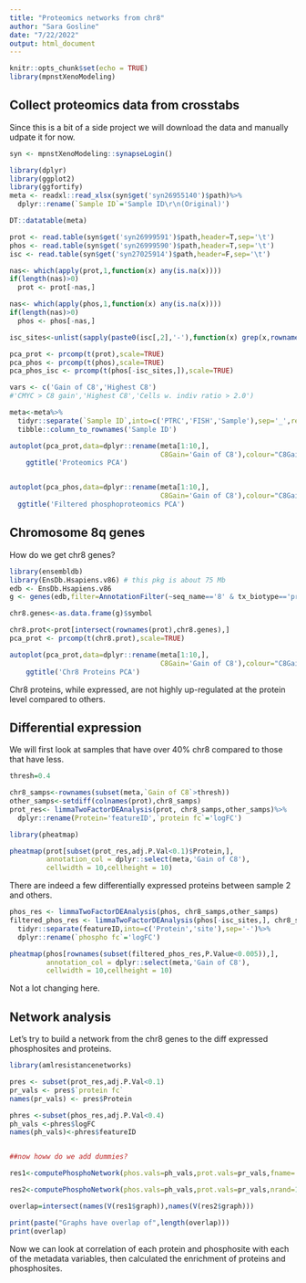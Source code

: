 ```yaml
---
title: "Proteomics networks from chr8"
author: "Sara Gosline"
date: "7/22/2022"
output: html_document
---
```


```r
knitr::opts_chunk$set(echo = TRUE)
library(mpnstXenoModeling)

```

## Collect proteomics data from crosstabs

Since this is a bit of a side project we will download the data and manually udpate it for now. 

```r

syn <- mpnstXenoModeling::synapseLogin()

library(dplyr)
library(ggplot2)
library(ggfortify)
meta <- readxl::read_xlsx(syn$get('syn26955140')$path)%>%
  dplyr::rename(`Sample ID`='Sample ID\r\n(Original)')

DT::datatable(meta)

prot <- read.table(syn$get('syn26999591')$path,header=T,sep='\t')
phos <- read.table(syn$get('syn26999590')$path,header=T,sep='\t')
isc <- read.table(syn$get('syn27025914')$path,header=F,sep='\t')

nas<- which(apply(prot,1,function(x) any(is.na(x))))
if(length(nas)>0)
  prot <- prot[-nas,]

nas<- which(apply(phos,1,function(x) any(is.na(x))))
if(length(nas)>0)
  phos <- phos[-nas,]

isc_sites<-unlist(sapply(paste0(isc[,2],'-'),function(x) grep(x,rownames(phos))))

pca_prot <- prcomp(t(prot),scale=TRUE)
pca_phos <- prcomp(t(phos),scale=TRUE)
pca_phos_isc <- prcomp(t(phos[-isc_sites,]),scale=TRUE)

vars <- c('Gain of C8','Highest C8')
#'CMYC > C8 gain','Highest C8','Cells w. indiv ratio > 2.0')

meta<-meta%>%
  tidyr::separate(`Sample ID`,into=c('PTRC','FISH','Sample'),sep='_',remove=FALSE)%>%
  tibble::column_to_rownames('Sample ID')

autoplot(pca_prot,data=dplyr::rename(meta[1:10,],
                                     C8Gain='Gain of C8'),colour="C8Gain",shape='Sample')+
    ggtitle('Proteomics PCA')


autoplot(pca_phos,data=dplyr::rename(meta[1:10,],
                                     C8Gain='Gain of C8'),colour="C8Gain",shape='Sample')+
  ggtitle('Filtered phosphoproteomics PCA')


```

## Chromosome 8q genes

How do we get chr8 genes?

```r
library(ensembldb)
library(EnsDb.Hsapiens.v86) # this pkg is about 75 Mb
edb <- EnsDb.Hsapiens.v86
g <- genes(edb,filter=AnnotationFilter(~seq_name=='8' & tx_biotype=='protein_coding' & gene_start>45200000))

chr8.genes<-as.data.frame(g)$symbol

chr8.prot<-prot[intersect(rownames(prot),chr8.genes),]
pca_prot <- prcomp(t(chr8.prot),scale=TRUE)

autoplot(pca_prot,data=dplyr::rename(meta[1:10,],
                                     C8Gain='Gain of C8'),colour="C8Gain",shape='Sample')+
    ggtitle('Chr8 Proteins PCA')


```

Chr8 proteins, while expressed, are not highly up-regulated at the protein level compared to others. 

## Differential expression

We will first look at samples that have over 40% chr8 compared to those that have less. 

```r
thresh=0.4

chr8_samps<-rownames(subset(meta,`Gain of C8`>thresh))
other_samps<-setdiff(colnames(prot),chr8_samps)
prot_res<- limmaTwoFactorDEAnalysis(prot, chr8_samps,other_samps)%>%
  dplyr::rename(Protein='featureID',`protein fc`='logFC')

library(pheatmap)

pheatmap(prot[subset(prot_res,adj.P.Val<0.1)$Protein,],
         annotation_col = dplyr::select(meta,'Gain of C8'),
         cellwidth = 10,cellheight = 10)

```
There are indeed a few differentially expressed proteins between sample 2 and others.

```r

phos_res <- limmaTwoFactorDEAnalysis(phos, chr8_samps,other_samps)
filtered_phos_res <- limmaTwoFactorDEAnalysis(phos[-isc_sites,], chr8_samps,other_samps)%>%
  tidyr::separate(featureID,into=c('Protein','site'),sep='-')%>%
  dplyr::rename(`phospho fc`='logFC')

pheatmap(phos[rownames(subset(filtered_phos_res,P.Value<0.005)),],
         annotation_col = dplyr::select(meta,'Gain of C8'),
         cellwidth = 10,cellheight = 10)


```
Not a lot changing here.

## Network analysis

Let's try to build a network from the chr8 genes to the diff expressed phosphosites and proteins. 

```r

library(amlresistancenetworks)

pres <- subset(prot_res,adj.P.Val<0.1)
pr_vals <- pres$`protein fc`
names(pr_vals) <- pres$Protein

phres <-subset(phos_res,adj.P.Val<0.4)
ph_vals <-phres$logFC
names(ph_vals)<-phres$featureID


##now howw do we add dummies?

res1<-computePhosphoNetwork(phos.vals=ph_vals,prot.vals=pr_vals,fname='protPhosChr8DiffExWithChr8',w=8,nrand=1000,dummies=chr8.genes)

res2<-computePhosphoNetwork(phos.vals=ph_vals,prot.vals=pr_vals,nrand=1000,fname='protPhosChr8DiffEx')

overlap=intersect(names(V(res1$graph)),names(V(res2$graph)))

print(paste("Graphs have overlap of",length(overlap)))
print(overlap)
```
Now we can look at correlation of each protein and phosphosite with each of the metadata variables, then calculated the enrichment of proteins and phosphosites. 

